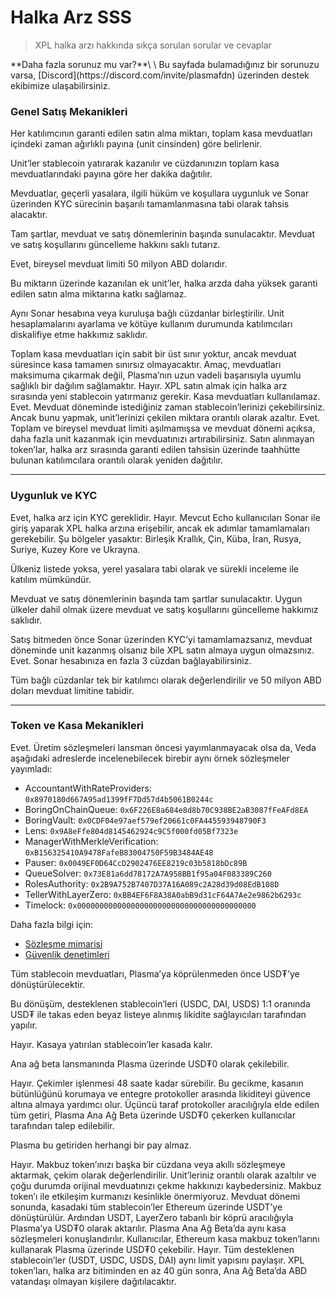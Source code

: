 # Halka Arz SSS

> XPL halka arzı hakkında sıkça sorulan sorular ve cevaplar

<Tip>
  **Daha fazla sorunuz mu var?**\
  \
  Bu sayfada bulamadığınız bir sorunuzu varsa, [Discord](https://discord.com/invite/plasmafdn) üzerinden destek ekibimize ulaşabilirsiniz.
</Tip>

### Genel Satış Mekanikleri

<Accordion title="Bir katılımcının bireysel satın alma limiti nedir?">
  Her katılımcının garanti edilen satın alma miktarı, toplam kasa mevduatları içindeki zaman ağırlıklı payına (unit cinsinden) göre belirlenir.

  Unit’ler stablecoin yatırarak kazanılır ve cüzdanınızın toplam kasa mevduatlarındaki payına göre her dakika dağıtılır.
</Accordion>

<Accordion title="Mevduatlar halka arzda tahsis garantisi sağlar mı?">
  Mevduatlar, geçerli yasalara, ilgili hüküm ve koşullara uygunluk ve Sonar üzerinden KYC sürecinin başarılı tamamlanmasına tabi olarak tahsis alacaktır.

  Tam şartlar, mevduat ve satış dönemlerinin başında sunulacaktır. Mevduat ve satış koşullarını güncelleme hakkını saklı tutarız.
</Accordion>

<Accordion title="Bireysel mevduat limiti var mı?">
  Evet, bireysel mevduat limiti 50 milyon ABD dolarıdır.

  Bu miktarın üzerinde kazanılan ek unit’ler, halka arzda daha yüksek garanti edilen satın alma miktarına katkı sağlamaz.

  Aynı Sonar hesabına veya kuruluşa bağlı cüzdanlar birleştirilir. Unit hesaplamalarını ayarlama ve kötüye kullanım durumunda katılımcıları diskalifiye etme hakkımız saklıdır.
</Accordion>

<Accordion title="Toplam kasa mevduatında bir üst sınır var mı?">
  Toplam kasa mevduatları için sabit bir üst sınır yoktur, ancak mevduat süresince kasa tamamen sınırsız olmayacaktır. Amaç, mevduatları maksimuma çıkarmak değil, Plasma’nın uzun vadeli başarısıyla uyumlu sağlıklı bir dağılım sağlamaktır.
</Accordion>

<Accordion title="Kasa mevduatım XPL satın almak için otomatik olarak kullanılır mı?">
  Hayır. XPL satın almak için halka arz sırasında yeni stablecoin yatırmanız gerekir. Kasa mevduatları kullanılamaz.
</Accordion>

<Accordion title="Mevduat döneminde çekim yapabilir miyim?">
  Evet. Mevduat döneminde istediğiniz zaman stablecoin’lerinizi çekebilirsiniz. Ancak bunu yapmak, unit’lerinizi çekilen miktara orantılı olarak azaltır.
</Accordion>

<Accordion title="Daha sonra mevduatımı artırabilir miyim?">
  Evet. Toplam ve bireysel mevduat limiti aşılmamışsa ve mevduat dönemi açıksa, daha fazla unit kazanmak için mevduatınızı artırabilirsiniz.
</Accordion>

<Accordion title="Unit’lerimi XPL almak için kullanmazsam ne olur?">
  Satın alınmayan token’lar, halka arz sırasında garanti edilen tahsisin üzerinde taahhütte bulunan katılımcılara orantılı olarak yeniden dağıtılır.
</Accordion>

---

### Uygunluk ve KYC

<Accordion title="Halka arz için KYC gerekiyor mu?">
  Evet, halka arz için KYC gereklidir.
</Accordion>

<Accordion title="Mevcut Echo kullanıcıları Sonar üzerinden tekrar KYC yapmalı mı?">
  Hayır. Mevcut Echo kullanıcıları Sonar ile giriş yaparak XPL halka arzına erişebilir, ancak ek adımlar tamamlamaları gerekebilir.
</Accordion>

<Accordion title="Hangi ülkeler katılamaz?">
  Şu bölgeler yasaktır: Birleşik Krallık, Çin, Küba, İran, Rusya, Suriye, Kuzey Kore ve Ukrayna.

  Ülkeniz listede yoksa, yerel yasalara tabi olarak ve sürekli inceleme ile katılım mümkündür.

  Mevduat ve satış dönemlerinin başında tam şartlar sunulacaktır. Uygun ülkeler dahil olmak üzere mevduat ve satış koşullarını güncelleme hakkımız saklıdır.
</Accordion>

<Accordion title="Halka arzdan önce KYC’yi tamamlamazsam ne olur?">
  Satış bitmeden önce Sonar üzerinden KYC’yi tamamlamazsanız, mevduat döneminde unit kazanmış olsanız bile XPL satın almaya uygun olmazsınız.
</Accordion>

<Accordion title="Birden fazla cüzdanla katılabilir miyim?">
  Evet. Sonar hesabınıza en fazla 3 cüzdan bağlayabilirsiniz.

  Tüm bağlı cüzdanlar tek bir katılımcı olarak değerlendirilir ve 50 milyon ABD doları mevduat limitine tabidir.
</Accordion>

---

### Token ve Kasa Mekanikleri

<Accordion title="Veda kasa sözleşmelerini inceleyebilir miyim?">
  Evet. Üretim sözleşmeleri lansman öncesi yayımlanmayacak olsa da, Veda aşağıdaki adreslerde incelenebilecek birebir aynı örnek sözleşmeler yayımladı:

  * AccountantWithRateProviders: `0x8970180d667A95ad1399fF7Dd57d4b5061B0244c`
  * BoringOnChainQueue: `0x6F226E8a684e8d8b70C938BE2aB3087fFeAFd8EA`
  * BoringVault: `0x0CDF04e97aef579ef20661c0FA445593948790F3`
  * Lens: `0x9A8eFfe804d8145462924c9C5f000fd05Bf7323e`
  * ManagerWithMerkleVerification: `0xB156325410A9478FafeB83004750F59B3484AE48`
  * Pauser: `0x0049EF0D64CcD2902476EE8219c03b5818bDc89B`
  * QueueSolver: `0x73E81a6dd78172A7A958BB1f95a04F083389C260`
  * RolesAuthority: `0x2B9A752B7407D37A16A089c2A28d39d08EdB108D`
  * TellerWithLayerZero: `0xBB4EF6F8A38A0abB9d31cF64A7Ae2e9862b6293c`
  * Timelock: `0x0000000000000000000000000000000000000000`

  Daha fazla bilgi için:
  * [Sözleşme mimarisi](https://docs.veda.tech/architecture-overview)
  * [Güvenlik denetimleri](https://docs.veda.tech/audits)
</Accordion>

<Accordion title="Mevduatlar USD₮’ye nasıl dönüştürülecek?">
  Tüm stablecoin mevduatları, Plasma’ya köprülenmeden önce USD₮’ye dönüştürülecektir.

  Bu dönüşüm, desteklenen stablecoin’leri (USDC, DAI, USDS) 1:1 oranında USD₮ ile takas eden beyaz listeye alınmış likidite sağlayıcıları tarafından yapılır.
</Accordion>

<Accordion title="Stablecoin’ler XPL’ye dönüştürülecek mi?">
  Hayır. Kasaya yatırılan stablecoin’ler kasada kalır.

  Ana ağ beta lansmanında Plasma üzerinde USD₮0 olarak çekilebilir.
</Accordion>

<Accordion title="Kasa çekimleri anlık mı?">
  Hayır. Çekimler işlenmesi 48 saate kadar sürebilir. Bu gecikme, kasanın bütünlüğünü korumaya ve entegre protokoller arasında likiditeyi güvence altına almaya yardımcı olur.
</Accordion>

<Accordion title="Kasa getirisi nereye gidiyor?">
  Üçüncü taraf protokoller aracılığıyla elde edilen tüm getiri, Plasma Ana Ağ Beta üzerinde USD₮0 çekerken kullanıcılar tarafından talep edilebilir.

  Plasma bu getiriden herhangi bir pay almaz.
</Accordion>

<Accordion title="Kasa makbuz token’ımı DeFi’de kullanabilir miyim?">
  Hayır. Makbuz token’ınızı başka bir cüzdana veya akıllı sözleşmeye aktarmak, çekim olarak değerlendirilir. Unit’leriniz orantılı olarak azaltılır ve çoğu durumda orijinal mevduatınızı çekme hakkınızı kaybedersiniz. Makbuz token’ı ile etkileşim kurmanızı kesinlikle önermiyoruz.
</Accordion>

<Accordion title="Kasa Plasma’ya nasıl köprülenecek?">
  Mevduat dönemi sonunda, kasadaki tüm stablecoin’ler Ethereum üzerinde USDT’ye dönüştürülür. Ardından USDT, LayerZero tabanlı bir köprü aracılığıyla Plasma’ya USD₮0 olarak aktarılır. Plasma Ana Ağ Beta’da aynı kasa sözleşmeleri konuşlandırılır. Kullanıcılar, Ethereum kasa makbuz token’larını kullanarak Plasma üzerinde USD₮0 çekebilir.
</Accordion>

<Accordion title="Her stablecoin için farklı limit var mı?">
  Hayır. Tüm desteklenen stablecoin’ler (USDT, USDC, USDS, DAI) aynı limit yapısını paylaşır.
</Accordion>

<Accordion title="ABD vatandaşı olmayanlar için kilit açma takvimi nedir?">
  XPL token’ları, halka arz bitiminden en az 40 gün sonra, Ana Ağ Beta’da ABD vatandaşı olmayan kişilere dağıtılacaktır.
</Accordion>
